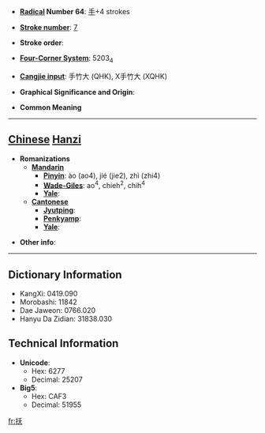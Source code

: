 * '''[[Wiktionary:Chinese radical index| Radical]] Number 64''': [[Wiktionary:Chinese radical index 手|手]]+4 strokes

* '''[[Wiktionary:Chinese total strokes index|Stroke number]]''': [[Wiktionary:Chinese total strokes index 7|7]]

* '''Stroke order''': 

* '''[[Wiktionary:Chinese four corner index|Four-Corner System]]''': 5203<sub>4</sub>

* '''[[Wiktionary:Chinese Cangjie index|Cangjie input]]''': 手竹大 (QHK), X手竹大 (XQHK)

* '''Graphical Significance and Origin''': 

* '''Common Meaning'''

----

== [[Chinese]] [[Hanzi]] ==

* '''Romanizations'''
** '''[[Mandarin]]'''
*** '''[[Pinyin]]''': ào (ao4), jié (jie2), zhì (zhi4)
*** '''[[Wade-Giles]]''': ao<sup>4</sup>, chieh<sup>2</sup>, chih<sup>4</sup>
*** '''[[Yale]]''': 
** '''[[Cantonese]]'''
*** '''[[Jyutping]]''':
*** '''[[Penkyamp]]''': 
*** '''[[Yale]]''': 

* '''Other info''': 

----

== Dictionary Information ==

* KangXi: 0419.090
* Morobashi: 11842
* Dae Jaweon: 0766.020
* Hanyu Da Zidian: 31838.030

== Technical Information ==

* '''Unicode''':
** Hex: 6277
** Decimal: 25207
* '''Big5''':
** Hex: CAF3
** Decimal: 51955

[[fr:扷]]